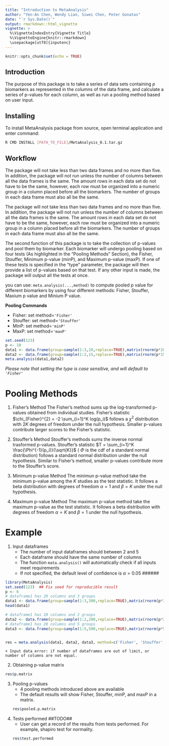 ```yaml
---
title: "Introduction to MetaAnalysis"
author: "Yen-An Chen, Wendy Lian, Siwei Chen, Peter Gonatas"
date: "`r Sys.Date()`"
output: rmarkdown::html_vignette
vignette: >
  %\VignetteIndexEntry{Vignette Title}
  %\VignetteEngine{knitr::rmarkdown}
  \usepackage[utf8]{inputenc}
---
```


```r
knitr::opts_chunk$set(echo = TRUE)
```

Introduction
------------

The purpose of this package is to take a series of data sets containing $p$ biomarkers as represented in the columns of the data frame, and calculate a series of p-values for each column, as well as run a pooling method based on user input.

Installing
----------

To install MetaAnalysis package from source, open terminal application and enter command:

```bash 
R CMD INSTALL [PATH_TO_FILE]/MetaAnalysis_0.1.tar.gz
```

Workflow
--------

The package will not take less than two data frames and no more than five. In addition, the package will not run unless the number of columns between all the data frames is the same. The amount rows in each data set do not have to be the same, however, each row must be organized into a numeric group in a column placed before all the biomarkers. The number of groups in each data frame must also all be the same. 

The package will not take less than two data frames and no more than five. In addition, the package will not run unless the number of columns between all the data frames is the same. The amount rows in each data set do not have to be the same, however, each row must be organized into a numeric group in a column placed before all the biomarkers. The number of groups in each data frame must also all be the same. 

The second function of this package is to take the collection of p-values and pool them by biomarker. Each biomarker will undergo pooling based on four tests (As highlighted in the “Pooling Methods” Section), the Fisher, Stouffer, Minimum p-value (minP), and Maximum p-value (maxP). If one of these tests is specified in the “type” parameter, the package will then provide a list of p-values based on that test. If any other input is made, the package will output all the tests at once.

you can use: `meta.analysis(...,method)` to compute pooled p value for different biomarkers by using four different methods: Fisher, Stouffer, Maxium p value and Minium P value.

**Pooling Commands**

* Fisher: set method=`'Fisher'`
* Stouffer: set method=`'Stouffer'`
* MinP: set	method=`'minP'`
* MaxP: set	method=`'maxP'`

```r
set.seed(123)
p <- 10
data1 <- data.frame(group=sample(1:3,20,replace=TRUE),matrix(rnorm(p*20),ncol=p))
data2 <- data.frame(group=sample(1:2,15,replace=TRUE),matrix(rnorm(p*15),ncol=p))
meta.analysis(data1,data2)
```


*Please note that setting the type is case sensitive, and will default to `'Fisher'`*

# Pooling Methods

1. Fisher's Method
  The Fisher's method sums up the log-transformed p-values obtained from individual studies. Fisher's statistic $\chi_{Fisher}^{2} = -2 \sum_{i=1}^K log(p_i)$ follows a $\chi^{2}$ distribution with $2K$ degrees of freedom under the null hypothesis. Smaller p-values contribute larger scores to the Fisher's statistic.
  
2. Stouffer's Method
  Stouffer's methods sums the inverse normal trasformed p-values. Stouffer's statistic $T = \sum_{i=1}^K \frac{\Phi^{-1}(p_i)}{\sqrt{K}}$ ( $\Phi$ is the cdf of a standard normal distribution) follows a standard normal distribution under the null hypothesis. Similar to Fisher's method, smaller p-values contribute more to the Stouffer's score.
  
3. Minimum p-value Method
  The minimun p-value method take the minimum p-value among the $K$ studies as the test statistic. It follows a beta distribution with degrees of freedom $\alpha = 1$ and $\beta = K$ under the null hypothesis.
  
4. Maximum p-value Method
  The maximum p-value method take the maximum p-value as the test statistic. It follows a beta distribution with degrees of freedom $\alpha = K$ and $\beta = 1$ under the null hypothesis.
 
# Example

1. Input dataframes
    + The number of input dataframes should between 2 and 5
    + Each dataframe should have the same number of columns
    + The function `mata.analysis()` will automatically check if all inputs meet requirements
    + If not specified, the default level of confidence is $\alpha = 0.05$ ######

```r
library(MetaAnalysis)
set.seed(123)  ## Fix seed for reproducible result
p <- 6
# dataframe1 has 20 columns and 3 groups
data1 <- data.frame(group=sample(1:3,300,replace=TRUE),matrix(rnorm(p*300),ncol=p))
head(data1)

# dataframe1 has 20 columns and 2 groups
data2 <- data.frame(group=sample(1:2,200,replace=TRUE),matrix(rnorm(p*200),ncol=p))
# dataframe1 has 20 columns and 5 groups
data3 <- data.frame(group=sample(1:5,500,replace=TRUE),matrix(rnorm(p*500),ncol=p))


res = meta.analysis(data1, data2, data3, method=c('Fisher', 'Stouffer', 'minP', 'maxP'), alpha = 0.01)
```
    + Input data error: if number of dataframes are out of limit, or number of columns are not equal.

2. Obtaining p-value matrix
```r
res$p.matrix
```
3. Pooling p-values
    + 4 pooling methods introduced above are available
    + The default results will show Fisher, Stouffer, minP, and maxP in a matrix.
```r
res$pooled.p.matrix
```
4. Tests performed ##TODO##
    + User can get a record of the results from tests performed. For example, shapiro test for normality. 
```r
res$test.performed
```
  
